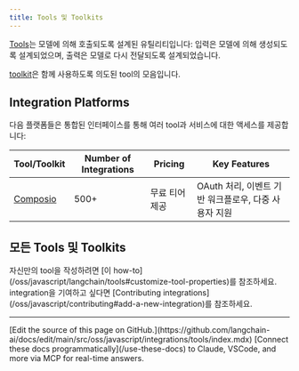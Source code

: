 ```yaml
---
title: Tools 및 Toolkits
---
```


[Tools](/oss/javascript/langchain/tools)는 모델에 의해 호출되도록 설계된 유틸리티입니다: 입력은 모델에 의해 생성되도록 설계되었으며, 출력은 모델로 다시 전달되도록 설계되었습니다.

[toolkit](/oss/javascript/langchain/tools#toolkits)은 함께 사용하도록 의도된 tool의 모음입니다.

## Integration Platforms

다음 플랫폼들은 통합된 인터페이스를 통해 여러 tool과 서비스에 대한 액세스를 제공합니다:

| Tool/Toolkit | Number of Integrations | Pricing | Key Features |
|-------------|----------------------|---------|--------------|
| [Composio](/oss/javascript/integrations/tools/composio) | 500+ | 무료 티어 제공 | OAuth 처리, 이벤트 기반 워크플로우, 다중 사용자 지원 |

## 모든 Tools 및 Toolkits

<Columns cols={3}>
  <Card
    title="Azure Container Apps Dynamic Sessions"
    icon="link"
    href="/oss/javascript/integrations/tools/azure_dynamic_sessions"
    arrow="true"
    cta="가이드 보기"
  />
  <Card
    title="Connery Action Tool"
    icon="link"
    href="/oss/javascript/integrations/tools/connery"
    arrow="true"
    cta="가이드 보기"
  />
  <Card
    title="Composio"
    icon="link"
    href="/oss/javascript/integrations/tools/composio"
    arrow="true"
    cta="가이드 보기"
  />
  <Card
    title="Dall-E Tool"
    icon="link"
    href="/oss/javascript/integrations/tools/dalle"
    arrow="true"
    cta="가이드 보기"
  />
  <Card
    title="Decodo Tools"
    icon="link"
    href="/oss/javascript/integrations/tools/decodo"
    arrow="true"
    cta="가이드 보기"
  />
  <Card
    title="Discord Tool"
    icon="link"
    href="/oss/javascript/integrations/tools/discord_tool"
    arrow="true"
    cta="가이드 보기"
  />
  <Card
    title="DuckDuckGoSearch"
    icon="link"
    href="/oss/javascript/integrations/tools/duckduckgo_search"
    arrow="true"
    cta="가이드 보기"
  />
  <Card
    title="ExaSearchResults"
    icon="link"
    href="/oss/javascript/integrations/tools/exa_search"
    arrow="true"
    cta="가이드 보기"
  />
  <Card
    title="Gmail Tool"
    icon="link"
    href="/oss/javascript/integrations/tools/gmail"
    arrow="true"
    cta="가이드 보기"
  />
  <Card
    title="GOAT"
    icon="link"
    href="/oss/javascript/integrations/tools/goat"
    arrow="true"
    cta="가이드 보기"
  />
  <Card
    title="Google Calendar Tool"
    icon="link"
    href="/oss/javascript/integrations/tools/google_calendar"
    arrow="true"
    cta="가이드 보기"
  />
  <Card
    title="Google Places Tool"
    icon="link"
    href="/oss/javascript/integrations/tools/google_places"
    arrow="true"
    cta="가이드 보기"
  />
  <Card
    title="Google Routes Tool"
    icon="link"
    href="/oss/javascript/integrations/tools/google_routes"
    arrow="true"
    cta="가이드 보기"
  />
  <Card
    title="Google Scholar"
    icon="link"
    href="/oss/javascript/integrations/tools/google_scholar"
    arrow="true"
    cta="가이드 보기"
  />
  <Card
    title="Google Trends Tool"
    icon="link"
    href="/oss/javascript/integrations/tools/google_trends"
    arrow="true"
    cta="가이드 보기"
  />
  <Card
    title="JigsawStack Tool"
    icon="link"
    href="/oss/javascript/integrations/tools/jigsawstack"
    arrow="true"
    cta="가이드 보기"
  />
  <Card
    title="Agent with AWS Lambda"
    icon="link"
    href="/oss/javascript/integrations/tools/lambda_agent"
    arrow="true"
    cta="가이드 보기"
  />
  <Card
    title="Python interpreter tool"
    icon="link"
    href="/oss/javascript/integrations/tools/pyinterpreter"
    arrow="true"
    cta="가이드 보기"
  />
  <Card
    title="SearchApi tool"
    icon="link"
    href="/oss/javascript/integrations/tools/searchapi"
    arrow="true"
    cta="가이드 보기"
  />
  <Card
    title="Searxng Search tool"
    icon="link"
    href="/oss/javascript/integrations/tools/searxng"
    arrow="true"
    cta="가이드 보기"
  />
  <Card
    title="SerpAPI"
    icon="link"
    href="/oss/javascript/integrations/tools/serpapi"
    arrow="true"
    cta="가이드 보기"
  />
  <Card
    title="StackExchange Tool"
    icon="link"
    href="/oss/javascript/integrations/tools/stackexchange"
    arrow="true"
    cta="가이드 보기"
  />
  <Card
    title="Stagehand AI Web Automation Toolkit"
    icon="link"
    href="/oss/javascript/integrations/tools/stagehand"
    arrow="true"
    cta="가이드 보기"
  />
  <Card
    title="Tavily Crawl"
    icon="link"
    href="/oss/javascript/integrations/tools/tavily_crawl"
    arrow="true"
    cta="가이드 보기"
  />
  <Card
    title="Tavily Extract"
    icon="link"
    href="/oss/javascript/integrations/tools/tavily_extract"
    arrow="true"
    cta="가이드 보기"
  />
  <Card
    title="Tavily Map"
    icon="link"
    href="/oss/javascript/integrations/tools/tavily_map"
    arrow="true"
    cta="가이드 보기"
  />
  <Card
    title="Tavily Search"
    icon="link"
    href="/oss/javascript/integrations/tools/tavily_search"
    arrow="true"
    cta="가이드 보기"
  />
  <Card
    title="Web Browser Tool"
    icon="link"
    href="/oss/javascript/integrations/tools/webbrowser"
    arrow="true"
    cta="가이드 보기"
  />
  <Card
    title="Wikipedia tool"
    icon="link"
    href="/oss/javascript/integrations/tools/wikipedia"
    arrow="true"
    cta="가이드 보기"
  />
  <Card
    title="WolframAlpha Tool"
    icon="link"
    href="/oss/javascript/integrations/tools/wolframalpha"
    arrow="true"
    cta="가이드 보기"
  />
</Columns>

<Info>
    자신만의 tool을 작성하려면 [이 how-to](/oss/javascript/langchain/tools#customize-tool-properties)를 참조하세요. integration을 기여하고 싶다면 [Contributing integrations](/oss/javascript/contributing#add-a-new-integration)를 참조하세요.
</Info>

---

<Callout icon="pen-to-square" iconType="regular">
    [Edit the source of this page on GitHub.](https://github.com/langchain-ai/docs/edit/main/src/oss/javascript/integrations/tools/index.mdx)
</Callout>
<Tip icon="terminal" iconType="regular">
    [Connect these docs programmatically](/use-these-docs) to Claude, VSCode, and more via MCP for    real-time answers.
</Tip>
